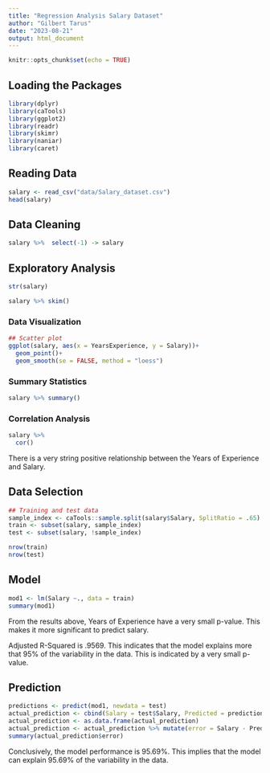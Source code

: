 ```yaml
---
title: "Regression Analysis Salary Dataset"
author: "Gilbert Tarus"
date: "2023-08-21"
output: html_document
---
```


```r
knitr::opts_chunk$set(echo = TRUE)
```

## Loading the Packages

```r
library(dplyr)
library(caTools)
library(ggplot2)
library(readr)
library(skimr)
library(naniar)
library(caret)
```

## Reading Data

```r
salary <- read_csv("data/Salary_dataset.csv")
head(salary)
```
## Data Cleaning

```r
salary %>%  select(-1) -> salary
```

## Exploratory Analysis

```r
str(salary)
```
```r
salary %>% skim()
```
### Data Visualization

```r
## Scatter plot
ggplot(salary, aes(x = YearsExperience, y = Salary))+
  geom_point()+
  geom_smooth(se = FALSE, method = "loess")
```

### Summary Statistics

```r
salary %>% summary()
```
### Correlation Analysis

```r
salary %>% 
  cor()
```
There is a very string positive relationship between the Years of Experience and Salary.

## Data Selection

```r
## Training and test data
sample_index <- caTools::sample.split(salary$Salary, SplitRatio = .65)
train <- subset(salary, sample_index)
test <- subset(salary, !sample_index)

nrow(train)
nrow(test)
```
## Model

```r
mod1 <- lm(Salary ~., data = train)
summary(mod1)
```
From the results above, Years of Experience have a very small p-value. This makes it more significant to predict salary.

Adjusted R-Squared is .9569. This indicates that the model  explains more that 95% of the variability in the data. This is indicated by a very small p-value.

## Prediction

```r
predictions <- predict(mod1, newdata = test)
actual_prediction <- cbind(Salary = test$Salary, Predicted = predictions)
actual_prediction <- as.data.frame(actual_prediction)
actual_prediction <- actual_prediction %>% mutate(error = Salary - Predicted)
summary(actual_prediction$error)
```
Conclusively, the model performance is 95.69%. This implies that the model can explain 95.69% of the variability in the data.





